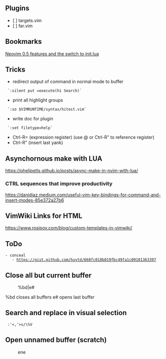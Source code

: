 == Plugins ==
* [ ] targets.vim
* [ ] far.vim

== Bookmarks ==
[[https://oroques.dev/notes/neovim-init/|Neovim 0.5 features and the switch to init.lua]]

== Tricks ==
* redirect output of command in normal mode to buffer
  `:silent put =execute(hi Search)`
* print all highlight groups
  `:so $VIMRUNTIME/syntax/hitest.vim`
* write doc for plugin
  `:set filetype=help`
* Ctrl-R= (expression register) (use @<reg> or Ctrl-R" to reference register)
* Ctrl-R" (insert last yank)

== Asynchornous make with LUA ==
https://phelipetls.github.io/posts/async-make-in-nvim-with-lua/

=== CTRL sequences that improve productivity ===
https://danidiaz.medium.com/useful-vim-key-bindings-for-command-and-insert-modes-85e372a27b6

== VimWiki Links for HTML ==
https://www.rosipov.com/blog/custom-templates-in-vimwiki/

== ToDo ==
 - conceal
    - https://gist.github.com/huytd/668fc018b019fbc49fa1c09101363397

== Close all but current buffer ==
:%bd|e#
%bd closes all buffers
e# opens last buffer

== Search and replace in visual selection ==
  :'<,'>s/\%V

== Open unnamed buffer (scratch) ==
:ene
